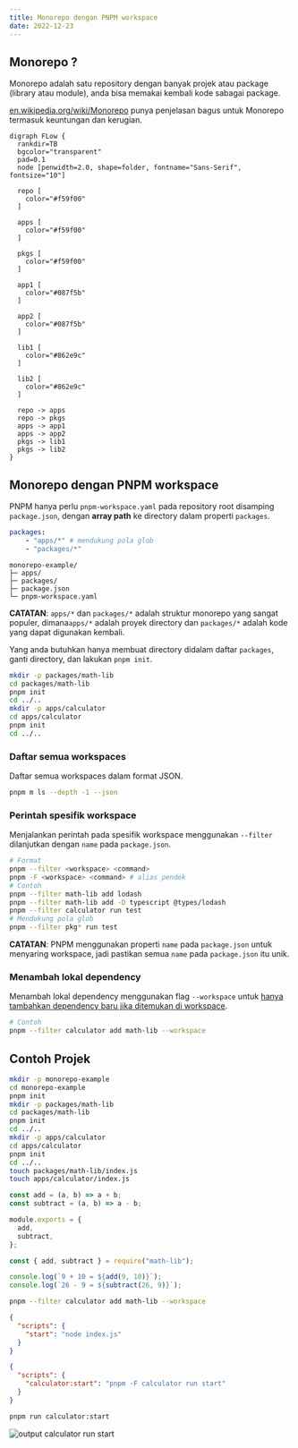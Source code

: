 ```yaml
---
title: Monorepo dengan PNPM workspace
date: 2022-12-23
---
```


## Monorepo ?

Monorepo adalah satu repository dengan banyak projek atau package (library atau module), anda bisa memakai kembali kode sabagai package.

[en.wikipedia.org/wiki/Monorepo](//en.wikipedia.org/wiki/Monorepo) punya penjelasan bagus untuk Monorepo termasuk keuntungan dan kerugian.

```diagram-graphviz layout="dot"
digraph FLow {
  rankdir=TB
  bgcolor="transparent"
  pad=0.1
  node [penwidth=2.0, shape=folder, fontname="Sans-Serif", fontsize="10"]

  repo [
    color="#f59f00"
  ]

  apps [
    color="#f59f00"
  ]

  pkgs [
    color="#f59f00"
  ]

  app1 [
    color="#087f5b"
  ]

  app2 [
    color="#087f5b"
  ]

  lib1 [
    color="#862e9c"
  ]

  lib2 [
    color="#862e9c"
  ]

  repo -> apps
  repo -> pkgs
  apps -> app1
  apps -> app2
  pkgs -> lib1
  pkgs -> lib2
}
```

## Monorepo dengan PNPM workspace

PNPM hanya perlu `pnpm-workspace.yaml` pada repository root disamping `package.json`, dengan **array path** ke directory dalam properti `packages`.

```yaml title="pnpm-workspace.yaml" showLineNumbers
packages:
    - "apps/*" # mendukung pola glob
    - "packages/*"
```

```text title="Directory Structure"
monorepo-example/
├─ apps/
├─ packages/
├─ package.json
└─ pnpm-workspace.yaml
```

**CATATAN**: `apps/*` dan `packages/*` adalah struktur monorepo yang sangat populer, dimana`apps/*` adalah proyek directory dan `packages/*` adalah kode yang dapat digunakan kembali.

Yang anda butuhkan hanya membuat directory didalam daftar `packages`, ganti directory, dan lakukan `pnpm init`.

```bash title="Commands"
mkdir -p packages/math-lib
cd packages/math-lib
pnpm init
cd ../..
mkdir -p apps/calculator
cd apps/calculator
pnpm init
cd ../..
```

### Daftar semua workspaces

Daftar semua workspaces dalam format JSON.

```bash title="Commands"
pnpm m ls --depth -1 --json
```

### Perintah spesifik workspace

Menjalankan perintah pada spesifik workspace menggunakan `--filter` dilanjutkan dengan `name` pada `package.json`.

```bash title="Commands"
# Format
pnpm --filter <workspace> <command>
pnpm -F <workspace> <command> # alias pendek
# Contoh
pnpm --filter math-lib add lodash
pnpm --filter math-lib add -D typescript @types/lodash
pnpm --filter calculator run test
# Mendukung pola glob
pnpm --filter pkg* run test
```

**CATATAN**: PNPM menggunakan properti `name` pada `package.json` untuk menyaring workspace, jadi pastikan semua `name` pada `package.json` itu unik.

### Menambah lokal dependency

Menambah lokal dependency menggunakan flag `--workspace` untuk [hanya tambahkan dependency baru jika ditemukan di workspace](//pnpm.io/cli/add#--workspaces).

```bash title="Commands"
# Contoh
pnpm --filter calculator add math-lib --workspace
```

## Contoh Projek

```bash title="Commands"
mkdir -p monorepo-example
cd monorepo-example
pnpm init
mkdir -p packages/math-lib
cd packages/math-lib
pnpm init
cd ../..
mkdir -p apps/calculator
cd apps/calculator
pnpm init
cd ../..
touch packages/math-lib/index.js
touch apps/calculator/index.js
```

```js title="packages/math-lib/index.js" showLineNumbers
const add = (a, b) => a + b;
const subtract = (a, b) => a - b;

module.exports = {
  add,
  subtract,
};
```
```js title="apps/calculator/index.js" showLineNumbers
const { add, subtract } = require("math-lib");

console.log(`9 + 10 = ${add(9, 10)}`);
console.log(`26 - 9 = ${subtract(26, 9)}`);
```
```bash title="Commands"
pnpm --filter calculator add math-lib --workspace
```

```json title="apps/calculator/package.json" showLineNumbers
{
  "scripts": {
    "start": "node index.js"
  }
}
```
```json title="package.json" showLineNumbers
{
  "scripts": {
    "calculator:start": "pnpm -F calculator run start"
  }
}
```

```bash title="Commands"
pnpm run calculator:start
```

![output calculator run start](/assets/blog/monorepo-with-pnpm-workspace/output.png)
